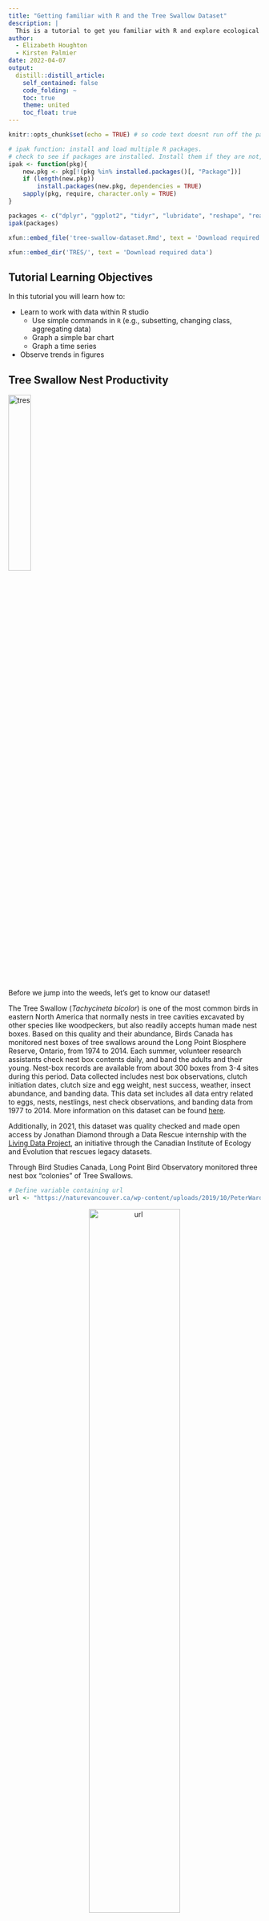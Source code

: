 ```yaml
---
title: "Getting familiar with R and the Tree Swallow Dataset"
description: |
  This is a tutorial to get you familiar with R and explore ecological concepts through a Tree Swallow nest productivity dataset. Please download the accompanying RMarkdown file and data to follow along with this tutorial in R. 
author:
  - Elizabeth Houghton
  - Kirsten Palmier
date: 2022-04-07
output:
  distill::distill_article:
    self_contained: false
    code_folding: ~
    toc: true
    theme: united
    toc_float: true
---
```


```r
knitr::opts_chunk$set(echo = TRUE) # so code text doesnt run off the page

# ipak function: install and load multiple R packages.
# check to see if packages are installed. Install them if they are not, then load them into the R session.
ipak <- function(pkg){
    new.pkg <- pkg[!(pkg %in% installed.packages()[, "Package"])]
    if (length(new.pkg)) 
        install.packages(new.pkg, dependencies = TRUE)
    sapply(pkg, require, character.only = TRUE)
}

packages <- c("dplyr", "ggplot2", "tidyr", "lubridate", "reshape", "readr", "vembedr", "xfun")
ipak(packages)
```

```r
xfun::embed_file('tree-swallow-dataset.Rmd', text = 'Download required RMarkdown file')
```

```r
xfun::embed_dir('TRES/', text = 'Download required data')
```

## Tutorial Learning Objectives

In this tutorial you will learn how to:

- Learn to work with data within R studio
  - Use simple commands in `R` (e.g., subsetting, changing class, aggregating data)
  - Graph a simple bar chart
  - Graph a time series 
- Observe trends in figures

## Tree Swallow Nest Productivity 

<img src = "TRES/tres.jpg#center"
alt="tres"
width="30%"/>


Before we jump into the weeds, let's get to know our dataset!

The Tree Swallow (*Tachycineta bicolor*) is one of the most common birds in eastern North America that normally nests in tree cavities excavated by other species like woodpeckers, but also readily accepts human made nest boxes. Based on this quality and their abundance, Birds Canada has monitored nest boxes of tree swallows around the Long Point Biosphere Reserve, Ontario, from 1974 to 2014. Each summer, volunteer research assistants check nest box contents daily, and band the adults and their young. Nest-box records are available from about 300 boxes from 3-4 sites during this period. Data collected includes nest box observations, clutch initiation dates, clutch size and egg weight, nest success, weather, insect abundance, and banding data. This data set includes all data entry related to eggs, nests, nestlings, nest check observations, and banding data from 1977 to 2014. More information on this dataset can be found [here]("https://figshare.com/articles/dataset/Tree_Swallow_Nest_Box_Productivity_Dataset_from_Long-Point_Ontario_Canada_1977-2014_/14156801/1?file=26736347"). 

Additionally, in 2021, this dataset was quality checked and made open access by Jonathan Diamond through a Data Rescue internship with the [Living Data Project]("https://www.ciee-icee.ca/data.html"), an initiative through the Canadian Institute of Ecology and Evolution that rescues legacy datasets.  

Through Bird Studies Canada, Long Point Bird Observatory monitored three nest box "colonies" of Tree Swallows.

```r
# Define variable containing url
url <- "https://naturevancouver.ca/wp-content/uploads/2019/10/PeterWard_TreeSwallow.jpg"
```
<center><img src="`r url`" alt="url" width="60%"></center>
Tree Swallows utilising a nest box. Photo by Peter Ward. Image from [Nature Vancouver]("https://naturevancouver.ca/tree-swallow-nesting-box-program/").

Tree Swallows were banded and banding data was recorded. Each band has a unique number so when the bird is recaptured, it is linked to a database that keeps track of the bird overtime. Once the birds were banded, banders collected multiple measurements including species, age, sex, body condition, bird colour, wing length, cord length and mass. For more information on banding, check out this [Government of Canada]("https://www.canada.ca/en/environment-climate-change/services/bird-banding/resources-banders-researchers.html") resource that includes descriptions of banding data codes used by the Bird Banding Laboratory.  


Check out this video below to see how birds are banded, courtesy of the [Monomoy Bird Observatory]("https://www.monomoybirds.com/banding") in Cape Code.  

```r
library(vembedr)
embed_url("https://www.youtube.com/watch?v=UCEa8oepOt0&t=148s")
```

You might be asking, how can you tell how old a bird is? For the most part, banders rely on the bird's wing feathers to determine their age. However, after the bird is 2 years old, it's very difficult to reliably age the birds. Only re-capture data can help determine the age of the banded bird after it's older than 2 years. 

Below are age codes used to age birds:

 - JUV : Juvenile. 
    - a recently hatched bird, prior to it's preformative moult
 - HY : Hatch Year
    - a bird hatched earlier the same year
 - AHY : After Hatch Year
    - a bird hatched in a previous year
 - SY : Second Year
    - a bird in its second calendar year 
 - ASY : After Second Year
    - a bird beyond it's second year
 - TY : Third Year
    - a bird in it's thrid year
 - ATY : After Third Year
    - a bird beyond it's third year
    
```r
# Define variable containing url
url2 <- "https://braddockbaybirdobservatory.files.wordpress.com/2014/06/amre2.jpg?w=648&h=863"
```

<center><img src="`r url2`" alt = url2 width="60%"></center>

SY and ASY Male American Redstards. Photo by Meghan Oberkircher, courtesy of [Braddock Bay Bird Observatory]("https://braddockbaybirdobservatory.wordpress.com/2014/06/17/hana-maps-session-two/").

## Installing `R`

To navigate and complete the following tutorials you will be required to install `R` and we encourage you to install R Studio.

`R` is a freely available software and the most recent version of `R` can be downloaded from: https://cran.r-project.org. After you have installed `R`, we encourage you to download R Studio as it provides a more user friendly interface to interact with `R`. R Studio Desktop is freely available from https://rstudio.com/products/rstudio/download/.

The final piece of software that is required for completing the practicals is `rmarkdown`. `Rmarkdown` documents weave together narrative text and code to produce formatted, fully reproducible outputs. If you are unfamiliar with `rmarkdown`, a short tutorial is available from https://rmarkdown.rstudio.com/articles_intro.html.

## Overview of `R` concepts

In this next section we are going to walk you through a few of the concepts you need to understand in order to work with data in `R`. 


### Importing data and packages

In order to work with certain set of data in `R`, you must first pull them into the program. Before we can pull packages into `R`, you will first have to install them onto your computer. Run the following code below to download the required packages (without the #s). You only need to install the packages once.

```r

# install.packages("dplyr")
# install.packages("ggplot2")
# install.packages("tidyr")
# install.packages("lubridate")
# install.packages("reshape")
# install.packages("readr")
```

Now we can start running those packages by calling on them using the following code:

```r
library(dplyr)
library(ggplot2)
library(tidyr)
library(lubridate)
library(reshape)
library(readr)
```

And lastly, we need to pull the actual datasets into `R` using the `read.csv()` function, where banding is the name of the object (or in this case datraframe) and the path to the file is within the `()`. 

```r
banding <- read.csv("TRES/banding_final.csv") #this dataset set contains banding information
nest <- read.csv("TRES/nest_final.csv") #this dataset contains nest information
nestling <- read.csv("TRES/nestling_final.csv") #this dataset contains nestling information
```

### Data Exploration 

Let's do some data exploring! First, let's see what is in the banding dataset. This will help give us a better idea of what we can look at. Look into the first few rows of the banding dataset. You can do this using the `head()` function

```r
head(banding) #where head() is the function and banding is the dataset
```

There are 13 columns in the dataset, each representing a measurement taken when the bird was banded where:

- `band_or_recapture` 
  - denotes whether the bird has been banded at the time of data entry or previously banded (i.e., has a band already) by `B` = band and `R` = recapture.
- `band_number` 
  - records the band number, either from the recaptured birds that already have a band or a new band number
- `sex`
  - denotes the sex of the bird by `F` = female and `M` = male
- `colour`
  - specifies the colour of the bird where `BLU` = blue, `BRN` = brown, and `INT` = intermediate. 
- `wing_chord`
  - represents the `wing_chord` measurement in mm
- `wing_flat` 
  - represents the `wing_flat` measurement in mm
- `tail` 
  - represents the `tail` measurement in mm
- `p_9`
  - denotes the length of the 9th primary, or the outer primary feather, measured in mm
- `weight`
  - represents the `weight` of the bird in grams 
- `date`
  - the respected date the bird was captured recoreded as `yyyy-mm-dd`
- `nest_box`
  - labeled by site and box number with no spaces 
- `age_code`
  - refers to the age of the bird when captured (see above for descriptions)
- `year`
  - `year` the bird was captured and all above data was collected

You can dig in deeper by using the `summary()` and `str()` functions. This is important, because the variables need to match what they are being used for (i.e., to calculate mean, the variable must be numeric, not a character type).

I pretty much had ended here(Nov72022)-Kirsten 

```r
# summarise the banding dataset
summary(banding) 

# check the structure of the banding dataset
str(banding) 
```

### Subsetting and conditional subsetting elements

* The `[` operator can be used to select multiple elements of an object: The `[` operator can be used to extract specific rows or columns from a data set where DATA[row, column]

* The `$` operator can be used to extract elements by the element's name

Let's try pulling the first row from the banding dataset

```r
banding[c(1),] #notice how there is a comma after c(1)? This specifies we want to subset the first row!
```

Let's make a mini version of our banding dataset, and call it banding2, by subsetting rows 1 through 50 and columns 2, and 5 through 13

```r
banding2 <- banding[c(1:50), c(2,5:13)] #where banding2 is our new dataframe containing data from rows 1:50 and columns 2 and 5:13 from the banding dataset. 
```

### Appplying different functions to data

You can also run functions on different variables of your datasets which you can select by using `$`. You can wrap these in different functions to calculate various things. For example, let's try calculating the mean weight from our banding2 dataset and assign it to a new variable called mean_weight. The following line of code creates a column in `banding2` called `mean_weight` and assigns the `mean` of the column `weight` from `banding2` to it. Then use the `head()` function to take a quick look.

```r
banding2$mean_weight <- mean(banding2$weight)

head(banding2)
```

What if we wanted to calculate the mean weight of the Tree Swallows as recorded in the banding dataset based on their sex? We could do that by grouping how we calculate the mean by using the aggregate() function. The aggregate function can work to group data as follows:

aggregate(y ~ a + b + c + ..., df, mean)

Where y is the variable you want to take the mean of, a, b, c... are variables that you are interested in grouping these means by, df is the dataframe that you are pulling these data from, and mean is instructing the command that the summary statistic you want to complete is the mean. Lets try it out!

```r
# If we wanted to look at the average weight of female and male birds in the banding dataset we would use aggregate() like this
banding3 <- aggregate(weight ~ sex, banding, mean) # banding3 is where these values will be stored
banding3
```

***
**Try coding**

```r
# Try looking at the mean weight of Tree Swallows grouped by sex and year, call this new data frame 'banding4'
```

Now that you have a good handle on basic subsetting, let's dig a little deeper and use logical operators to further subset your data. 

What if you want to focus in on looking at just one sex? How would you extract only data related to female birds from these data? One way to do this would be to use the subset() function and logical operators to separate out the data of interests from your data set. 

- *< (less than)*
- *<= (less than or equal to)*
- *> (greater than)*
- *>= (greater than or equal to)*
- *== (exactly equal to)*
- *!= (not equal to)*
- *x | y (x OR y)*
- *x & y (x AND y)*

It is important to note that certain logical operators only work on certain classes of data. For example, if we looked at sex (class of factor) we can't subset values that are less than or equal to Female (this would make no sense since Female is not a number or integer!).

```r
# pull out female birds from your banding dataset 
head(subset(banding, sex == "F")) #the head function limits the amount of rows displayed
```

Remember, if you want to store this in a df to look at later I would have to assign it to a vector called "female_birds"

```r
female_birds <- subset(banding, sex == "F")
head(female_birds)

# what if you wanted to look at female birds that weighed over 20g?
female_birds <- subset(banding, sex == "F" & weight > 20)
head(female_birds)
```

Notice how the vector female_birds changed from 853 observations to 495 observations?

***
**Try coding**

```r
# Try to subset a dataframe called 'male_birds' that consists of male birds with the chord_length less than or equal to 150
```

***
**Question**

*How many male birds have a chord_length less than or equal to 150?*

```r
# Answer = 749
```

***
**Try coding**

```r
# Try to subset a dataframe called 'male_birds' that consists of male birds with the chord_length less than or equal to 150
```

***

Having fun yet? I know I am! Let's look at the basics of a plot. This image was pulled from [here]("https://www.open.edu/openlearn/mod/oucontent/view.php?id=90853&section=3.1"). 

![](TRES/Graph.png){.external}

Now that we are refreshed in the elements of a graph, let's graph a relatively simple bar plot with our banding data frame.

Let's look at the number of banded and recaptured birds there were each year.
We will use **ggplot** to visualize the data. 

```r
# First, we will create a table base on the band_or_recapture column and the year column
tbl1 <- with(banding, table(band_or_recapture, year))  
tbl1

# Next, we can plot our table 
ggplot(as.data.frame(tbl1), aes(x =factor(year), y = Freq, fill = band_or_recapture))+ #we've changed the format of our table to a dataframe so we can plot it. 
  geom_col(position = 'dodge') #geom_column is the type of graph, and position='dodge' allows us to visualize the barplots side by side.
```


Congrats! You've made your first graph. We can change elements of the graph by adding labels and titles, changing the theme and colours of our bars. 


```r
# Add labels and change colours
ggplot(as.data.frame(tbl1), aes(x =factor(year), y = Freq, fill = band_or_recapture))+ 
  geom_col(position = 'dodge') +
  xlab('Year') +
  ylab('Number of birds') +
  scale_fill_manual(name= "Banded or Recaptured", values=c("B" = 'lightskyblue', "R" = 'plum3'))+
  ggtitle("Birds banded or recaptured from 2010-2014") +
  theme_classic() #gets rid of grey background
```

(If you'd like to learn more about ggplot, [this]("https://www.datanovia.com/en/blog/ggplot-legend-title-position-and-labels/") tutorial is great!)

***
**Question**

*What trends do you see?*

*Why do you think there are more recaptured birds compared to banded birds every year?*

***

## More data exploration

Next, let's change gears and take a quick look at the egg nestling dataset.

```r
# Lets get a sense of what columns are present in our dataset
head(nestling)

# Lets look at the structure of our new dataframe, nestling:

str(nestling)
```

```r
#We don't have entries for all rows of our dataframe. They will appear as **NA**s. We see the weight is a character vector. Let's change that to numeric using the as.numeric() function. Let's start #with the **day_1_weight** column:

nestling$day_1_weight <- as.numeric(nestling$day_1_weight)

# Now the **day_12_weight** column:

nestling$day_12_weight <- as.numeric(nestling$day_12_weight)


# Lets look at the structure of our new dataframe, nestling again:
str(nestling)
```

We want to summarize our data so we can calculate the mean of each weight by year

```r
nestling_weight <- nestling %>%
  group_by(year) %>% #groups weights by year
  filter(is.na(day_1_weight) == F,  #gets rid of NAs
         is.na(day_12_weight) == F) %>%
  summarise(mean_day_1 = mean(day_1_weight), #calculates the mean of each year 
            mean_day_12 = mean(day_12_weight)) 

# We can convert the mean weights to long format, which gives us a weight column,
# with both weight variables, and a total column which contains the weights

nestling_weight2 <- gather(nestling_weight, weight, total, mean_day_1:mean_day_12)

#Look at the structure of our new dataframe, nestling_weight2

str(nestling_weight2)
```

Ok, now we can plot it using **ggplot**.

```r
ggplot(data = nestling_weight2,
       aes(x = year, y = total, group = weight)) + #Year goes on the x axis, weight(totals) on the y axis, and we group by each the means of each day
  geom_line(aes(linetype = weight, color = weight)) + #aes changes the aesthetics of the lines so that linetype and colors are different from each other
  theme_classic()
```

Hmm, looks like something is not quite right in our plot. There seems to be an outlier within the data. If we assume this is a data entry error, we can get rid of it. Since it looks like an earlier date, let's just look at the first few rows (n = 10) and see if we can find the outlier. 

```r
head(nestling_weight2, n = 10)
```

Ah ha! The first row contains a mean_day_1 weight of 21.8. This is likely an error. Let's get rid of it and then re-plot it.

```r
nestling_weight2 <- nestling_weight2[-1,]
ggplot(data = nestling_weight2,
       aes(x = year, y = total, group = weight)) + #Year goes on the x axis, weight(totals) on the y axis, and we group by each the means of each day
  geom_line(aes(linetype = weight, color = weight)) + #aes changes the aesthetics of the lines so that linetype and colors are different from each other
  theme_classic()
```

Much better!

***
**Questions**

*Do you see any trends within this datasets over time?*

*What other variables could you look at within the nestling dataset?*

***

Check out this cool video on nesting Tree Swallows!

```r
library(vembedr)
embed_url("https://www.youtube.com/watch?v=0FHSJnza9P8")
```
***
## You have completed the "Getting familiar with R and the Tree Swallow Dataset" tutorial! 

Looking for more of a challenge? Check out [This tutorial](https://living-data-tutorials.github.io/website/lessons/2022-04-07-sexual-dimorphism-and-sexual-selection/index.html) where we use the Tree Swallow Dataset to examine ecological concepts like life history traits and sexual dimorphism. 
